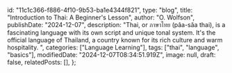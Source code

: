   id: "11c1c366-f886-4f10-9b53-ba1e4344f821",
  type: "blog",
  title: "Introduction to Thai: A Beginner's Lesson",
  author: "O. Wolfson",
  publishDate: "2024-12-07",
  description:
    "Thai, or ภาษาไทย (pâa-sǎa thai), is a fascinating language with its own script and unique tonal system. It's the official language of Thailand, a country known for its rich culture and warm hospitality. ",
  categories: ["Language Learning"],
  tags: ["thai", "language", "basics"],
  modifiedDate: "2024-12-07T08:34:51.919Z",
  image: null,
  draft: false,
  relatedPosts: [],
};

<Audio src="/audio/thai-basics/ภาษาไทย.mp3" />

Thai, or ภาษาไทย (pâa-sǎa thai), is a fascinating language with its own script
and unique tonal system. It's the official language of Thailand, a country known
for its rich culture and warm hospitality. Learning Thai is rewarding,
especially if you plan to visit or live in Thailand. This lesson covers
essential basics to get you started. ![Thai
script](https://images.unsplash.com/photo-1731865745283-115d25ec30f4?q=80&w=2692&auto=format&fit=crop&ixlib=rb-4.0.3&ixid=M3wxMjA3fDB8MHxwaG90by1wYWdlfHx8fGVufDB8fHx8fA%3D%3D)

### **1. The Thai Script**

The Thai script consists of 44 consonants and 32 vowels. While learning the script is not mandatory to start speaking, understanding the basics can help you pronounce words correctly. Thai is written left to right without spaces between words, but spaces are used to separate sentences or clauses.
Here's how to say "hello" in Thai:

- ### สวัสดี (sà-wàt-dee): Hello
  <Audio src="/audio/thai-basics/สวัสดี.mp3" />
- ### สวัสดีครับ (sà-wàt-dee khráp): Hello (male speaker)
  <Audio src="/audio/thai-basics/สวัสดีครับ.mp3" />
- ### สวัสดีค่ะ (sà-wàt-dee kâ): Hello (female speaker)
  <Audio src="/audio/thai-basics/สวัสดีค่ะ.mp3" />

### **2. Thai Tones**

Thai is a tonal language with five tones: mid, low, high, rising, and falling. The meaning of a word can change depending on the tone used. For example:

- ### มา (maa) = come (mid tone)
  <Audio src="/audio/thai-basics/มา.mp3" />
- ### ม้า (máa) = horse (high tone)
  <Audio src="/audio/thai-basics/ม้า.mp3" />
- ### หมา (mǎa) = dog (Rising tone)
  <Audio src="/audio/thai-basics/หมา.mp3" />
  It's important to practice these tones to avoid misunderstandings.

### **3. Basic Greetings and Phrases**

Here are a few phrases to start your Thai journey:

- ### Thank you: ขอบคุณ (khòp-khun)
  <Audio src="/audio/thai-basics/ขอบคุณ.mp3" />
- ### Thank you (male): ขอบคุณครับ (khòp-khun khráp)
  <Audio src="/audio/thai-basics/ขอบคุณครับ.mp3" />
- ### Thank you (female): ขอบคุณค่ะ (khòp-khun kâ)
  <Audio src="/audio/thai-basics/ขอบคุณค่ะ.mp3" />
- ### How are you?: สบายดีไหม (sà-baai dee mái?)
  <Audio src="/audio/thai-basics/สบายดีไหม.mp3" />
- ### I'm fine: สบายดี (sà-baai dee)
  <Audio src="/audio/thai-basics/สบายดี.mp3" />

### **4. Numbers in Thai**

Counting is a great way to get familiar with Thai sounds. Here are numbers 1-10:

#### 1. หนึ่ง (nùeng)

<Audio src="/audio/thai-basics/หนึ่ง.mp3" />
#### 2. สอง (sǎawng)
<Audio src="/audio/thai-basics/สอง.mp3" />
#### 3. สาม (sǎam)
<Audio src="/audio/thai-basics/สาม.mp3" />
#### 4. สี่ (sìi)
<Audio src="/audio/thai-basics/สี่.mp3" />
#### 5. ห้า (hâa)
<Audio src="/audio/thai-basics/ห้า.mp3" />
#### 6. หก (hòk)
<Audio src="/audio/thai-basics/หก.mp3" />
#### 7. เจ็ด (jèt)
<Audio src="/audio/thai-basics/เจ็ด.mp3" />
#### 8. แปด (bpàet)
<Audio src="/audio/thai-basics/แปด.mp3" />
#### 9. เก้า (gâo)
<Audio src="/audio/thai-basics/เก้า.mp3" />
#### 10. สิบ (sìp)
<Audio src="/audio/thai-basics/สิบ.mp3" />

### **5. Essential Grammar Tips**

- Thai doesn't conjugate verbs. For example, the verb ไป (bpai) means "go." It remains the same regardless of tense. Tense is determined by context or time words:
  - ### I go: ฉันไป (chán bpai)
    <Audio src="/audio/thai-basics/ฉันไป.mp3" />
  - ### I went: ฉันไปเมื่อวาน (chán bpai mûe-waán) — "I go yesterday."
    <Audio src="/audio/thai-basics/ฉันไปเมื่อวาน.mp3" />
- Thai uses polite particles to show respect:
  - ### ครับ (khráp) for men
    {/* <Audio src="/audio/thai-basics/ครับ.mp3" /> */}
  - ### ค่ะ (kâ) for women
    {/* <Audio src="/audio/thai-basics/ค่ะ.mp3" /> */}
    Example: ขอโทษครับ (khǒo-tôot khráp) — "Sorry" (male speaker)
    <Audio src="/audio/thai-basics/ขอโทษครับ.mp3" />

### **6. Practice Tips**

1.  **Listen and Repeat:** Use apps or videos with native speakers to practice tones and pronunciation.
2.  **Learn Basic Words and Build Up:** Start with greetings, numbers, and common verbs.
3.  **Engage with Thai People:** Practice phrases when visiting markets or restaurants.
4.  **Be Patient:** Mastering tones and script takes time, but small, consistent steps lead to progress.

### **Final Thoughts**

Starting your Thai language journey might seem daunting, but it's worth the effort. With practice, you'll soon be able to connect with locals and enjoy Thai culture on a deeper level.

- ### สู้ๆ (sûu sûu) — "Keep fighting!"
  <Audio src="/audio/thai-basics/สู้ๆ.mp3" />
